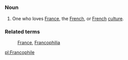 =={{En}}==
===Noun===
# One who loves [[France]], the [[French]], or [[French]] [[culture]].

===Related terms===
: [[France]], [[Francophilia]]

[[pl:Francophile]]
